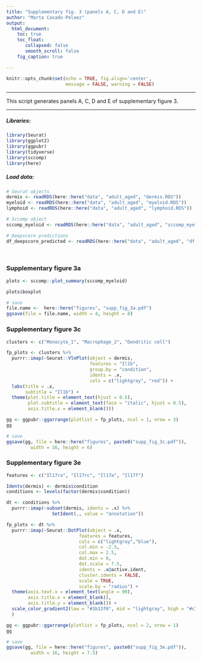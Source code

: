 ```yaml
---
title: "Supplementary fig. 3 (panels A, C, D and E)"
author: "Marta Casado-Pelaez"
output:  
  html_document:
    toc: true
    toc_float:
       collapsed: false
       smooth_scroll: false
    fig_caption: true

---
```

```r
knitr::opts_chunk$set(echo = TRUE, fig.align='center', 
                      message = FALSE, warning = FALSE)
```

---

This script generates panels A, C, D and E of supplementary figure 3. 

---


##### **Libraries:**

```r
library(Seurat)
library(ggplot2)
library(ggpubr)
library(tidyverse)
library(sccomp)
library(here)
```

##### **Load data:**

```r
# Seurat objects
dermis <- readRDS(here::here("data", "adult_aged", "dermis.RDS"))
myeloid <- readRDS(here::here("data", "adult_aged", "myeloid.RDS"))
lymphoid <- readRDS(here::here("data", "adult_aged", "lymphoid.RDS"))

# Sccomp object
sccomp_myeloid <- readRDS(here::here("data", "adult_aged", "sccomp_myeloid.RDS"))

# Deepscore predictions
df_deepscore_predicted <- readRDS(here::here("data", "adult_aged", "df_deepscore_predicted.RDS"))
```


\

### **Supplementary figure 3a**

```r
plots <- sccomp::plot_summary(sccomp_myeloid) 

plots$boxplot

# save
file.name <-  here::here("figures", "supp_fig_3a.pdf")
ggsave(file = file.name, width = 4, height = 8)
```

### **Supplementary figure 3c**

```r
clusters <- c("Monocyte_1", "Macrophage_2", "Dendritic cell")

fp_plots <- clusters %>%
  purrr::imap(~Seurat::VlnPlot(object = dermis, 
                               features = "Il1b", 
                               group.by = "condition", 
                               idents = .x, 
                               cols = c("lightgray", "red")) +
  labs(title = .x, 
       subtitle = "Il1b") +
  theme(plot.title = element_text(hjust = 0.5), 
        plot.subtitle = element_text(face = "italic", hjust = 0.5),
        axis.title.x = element_blank()))

gg <- ggpubr::ggarrange(plotlist = fp_plots, ncol = 1, nrow = 3)
gg

# save
ggsave(gg, file = here::here("figures", paste0("supp_fig_3c.pdf")), 
         width = 16, height = 6)
```


### **Supplementary figure 3e**

```r
features <- c("Il17ra", "Il17rc", "Il17a", "Il17f")

Idents(dermis) <- dermis$condition
conditions <- levels(factor(dermis$condition))

dt <- conditions %>%
  purrr::imap(~subset(dermis, idents = .x) %>%
                 SetIdent(., value = "annotation"))

fp_plots <- dt %>%
  purrr::imap(~Seurat::DotPlot(object = .x,
                           features = features,
                           cols = c("lightgray","blue"),
                           col.min = -2.5, 
                           col.max = 2.5,
                           dot.min = 0,
                           dot.scale = 7.5,
                           idents = .x@active.ident,
                           cluster.idents = FALSE,
                           scale = TRUE,
                           scale.by = "radius") + 
  theme(axis.text.x = element_text(angle = 90),
        axis.title.x = element_blank(),
        axis.title.y = element_blank()) +
  scale_color_gradient2(low = "#1b13f0", mid = "lightgray", high = "#c7080e") 
  )

gg <- ggpubr::ggarrange(plotlist = fp_plots, ncol = 2, nrow = 1)
gg

# save
ggsave(gg, file = here::here("figures", paste0("supp_fig_3e.pdf")), 
         width = 16, height = 7.5)
```


